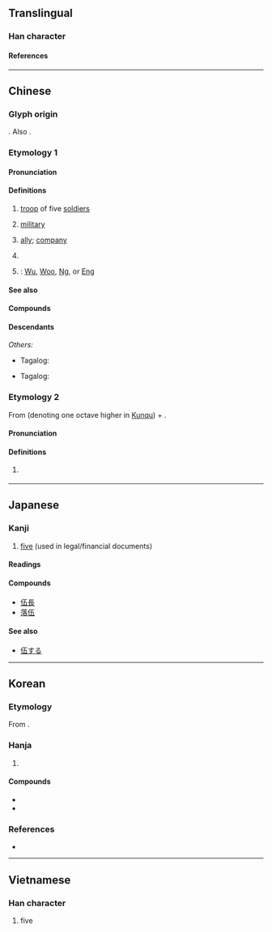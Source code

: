 {{also|五}}
{{character info}}
==Translingual==

===Han character===
{{Han char|rn=9|rad=人|as=04|sn=6|four=21217|canj=OMDM|ids=⿰亻五}}

====References====
{{Han ref|kx=0095.200|dkj=00435|dj=0202.040|hdz=10118.010|uh=4F0D}}

----

==Chinese==

===Glyph origin===
{{Han etym}}
{{Han compound|亻|五|ls=psc|c1=s|c2=p}}. Also {{liushu|ic|nocap=1}}.

===Etymology 1===
{{zh-forms}}

====Pronunciation====
{{zh-pron
|m=wǔ
|m-s=
|c=ng5
|c-t=m2,m4
|c-t_note=m2 - "five", surname; m4 - troops
|g=
|h=pfs=ńg;gd=n3
|j=
|md=ngū
|mn=qz:gó͘/tw,xm,zz:ngó͘/qz:gǒ͘/tw,xm,zz:gō͘
|mn_note=ngó͘/gó͘ - literary; gō͘/gǒ͘ - vernacular
|mn-t=ngou2/ngou6
|mn-t_note=ngou6 - “five”
|w=2u,3hhu,3ngg
|w_note=3hhu - literary; 3ngg - vernacular; 2u - only in 隊伍 “company”.
|x=
|mc=y
|oc=y
|ma=
|cat=n,pn
}}

====Definitions====
{{zh-hanzi}}

# [[troop]] of five [[soldiers]]
# {{lb|zh|figuratively}} [[military]]
# [[ally]]; [[company]]
# {{lb|zh|financial}} {{zh-alt-form|五|[[five]]|tr=-|dot=}}
# {{surname|zh}}: [[Wu]], [[Woo]], [[Ng]], or [[Eng]]
#: {{zh-x|^伍 ^連-德|{{w|Wu Lien-teh|'''Wu''' Lien-teh}} (Malayan Chinese physician and epidemiologist)}}
#: {{zh-x|'''^伍'''家崗 ^區|{{w|Wujiagang District|'''Wu'''jiagang District}}}}

====See also====
{{Chinese-numbers}}

====Compounds====
{{zh-der|入伍|伍伯|士伍|伍子胥|伍員抉目|伍長|參伍|伍員鞭屍|伍員乘潮|卒伍|噲伍|火伍|歸伍|砥兵礪伍|燕雀伍|本伍|為伍|退伍|部伍|老行伍|落伍|羞與為伍|簿伍|配伍|超伍|與噲為伍|隊伍|黨伍|鄰伍|隊伍行列|行伍出身|行伍|羞與噲伍|閭伍|伍山|伍家崗|伍家|伍洛|伍相廟|恥與為伍|伍茲}}

====Descendants====
{{CJKV||ご|오}}
''Others:''
* {{q|Hokkien dialect}} Tagalog: {{l|tl|Go}}
* {{q|Mandarin}} Tagalog: {{l|tl|Wu}}

===Etymology 2===
{{zh-forms}}
From {{zh-l|*亻}} (denoting one octave higher in [[Kunqu]]) + {{zh-l|五}}.

====Pronunciation====
{{zh-pron
|m=wǔ
|cat=n
}}

====Definitions====
{{zh-hanzi}}

# {{lb|zh|music}} {{ng|[[Kunqu]] [[gongche]] [[notation]] for the [[note]] [[high la]] (6̇).}}
#: {{zh-syn|鿉|q1=Cantonese opera}}

{{zh-cat|Five}}
{{cln|zh|numeral symbols|numerals}}

----

==Japanese==

===Kanji===
{{ja-kanji|grade=n|rs=人04}}

# [[five]] (used in legal/financial documents)

====Readings====
{{ja-readings
|goon=ご
|kanon=ご
|kun=いつ-つ
|nanori=くみ, あつむ
}}

====Compounds====
{{top4}}
* [[伍長]]
* [[落伍]]
{{bottom}}

====See also====
*[[伍する]]

----

==Korean==

===Etymology===
From {{der|ko|ltc|-}} {{ltc-l|伍|id=1}}. {{hanja-hunmong|오〯|wo|人類#중02A}}

===Hanja===
{{ko-hanja-search}}
{{ko-hanja|[[다섯]][[사람]]|오}}

# {{hanja form of|오|[[five]]}}

====Compounds====
{{der-top|Compounds}}
* {{ko-l|낙오|落伍}}
* {{ko-l|대오|隊伍}}
{{der-bottom}}

===References===
* {{R:hanjadoc|177}}

----

==Vietnamese==

===Han character===
{{vi-readings|reading=ngũ|rs=人04}}

# five